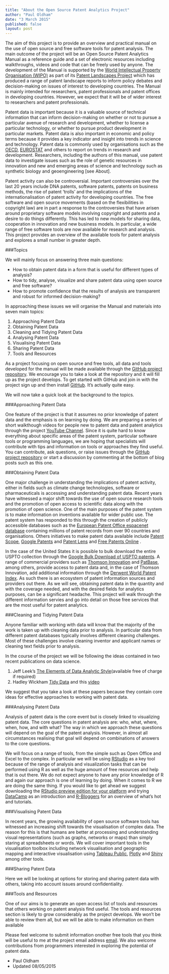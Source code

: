 ```yaml
---
title: "About the Open Source Patent Analytics Project"
author: "Paul Oldham"
date: "3 March 2015"
published: false
layout: post
---
```


The aim of this project is to provide an overview and practical manual on the use of open source and free software tools for patent analysis. The main outcome of the project will be an Open Source Patent Analytics Manual as a reference guide and a set of electronic resources including walkthroughs, videos and code that can be freely used by anyone. The development of the Manual is supported by the [World Intellectual Property Organisation (WIPO)](http://www.wipo.int/portal/en/) as part of its [Patent Landscapes Project](http://www.wipo.int/patentscope/en/programs/patent_landscapes/) which has produced a range of patent landscape reports to inform policy debates and decision-making on issues of interest to developing countries. The Manual is mainly intended for researchers, patent professionals and patent offices in developing countries. However, we expect that it will be of wider interest to researchers and patent professionals. 

Patent data is important because it is a valuable source of technical information that can inform decision-making on whether or not to pursue a particular avenue of research and development, whether to license a particular technology, or whether to pursue product development in particular markets. Patent data is also important in economic and policy terms because it provides a key indicator and insight into trends in science and technology. Patent data is commonly used by organisations such as the [OECD](http://www.oecd.org/sti/inno/oecdpatentdatabases.htm), [EUROSTAT](http://ec.europa.eu/eurostat/statistics-explained/index.php/Patent_statistics) and others to report on trends in research and development. Researchers, including the authors of this manual, use patent data to investigate issues such as the role of genetic resources in innovation and new and emerging areas of science and technology such as synthetic biology and geoengineering [see About]. 

Patent activity can also be controversial. Important controversies over the last 20 years include DNA patents, software patents, patents on business methods, the rise of patent 'trolls' and the implications of the internationalisation of patent activity for developing countries. The free software and open source movements (based on the flexibilities in copyright law) are in part a response to the controversies that have arisen around proprietary software models involving copyright and patents and a desire to do things differently. This has led to new models for sharing data, cooperation in innovation and new business models. In particular, a wide range of free software tools are now available for research and analysis. This project provides an overview of the available tools for patent analysis and explores a small number in greater depth. 

###Topics

We will mainly focus on answering three main questions: 

+ How to obtain patent data in a form that is useful for different types of analysis?
+ How to tidy, analyse, visualize and share patent data using open source and free software?
+ How to promote confidence that the results of analysis are transparent and robust for informed decision-making? 

In approaching these issues we will organise the Manual and materials into seven main topics:

1. Approaching Patent Data
2. Obtaining Patent Data
3. Cleaning and Tidying Patent Data
4. Analysing Patent Data
5. Visualising Patent Data
6. Sharing Patent Data
7. Tools and Resources

As a project focusing on open source and free tools, all data and tools developed for the manual will be made available through the [GitHub project repository](https://github.com/poldham/opensource-patent-analytics). We encourage you to take a look at the repository and it will fill up as the project develops. To get started with GitHub and join in with the project sign up and then install [GitHub](https://github.com). It's actually quite easy. 

We will now take a quick look at the background to the topics. 

###Approaching Patent Data

One feature of the project is that it assumes no prior knowledge of patent data and the emphasis is on learning by doing. We are preparing a series of short walkthough videos for people new to patent data and patent analytics through the project [YouTube Channel](https://www.youtube.com/channel/UCwFhEASbKdm6WYoax73XsOw). Since it is quite hard to know everything about specific areas of the patent system, particular software tools or programming languages, we are hoping that specialists will contribute with tips and information on tools or approaches they find useful. You can contribute, ask questions, or raise issues through the [GitHub project repository](https://github.com/poldham/opensource-patent-analytics/issues) or start a discussion by commenting at the bottom of blog posts such as this one. 

###Obtaining Patent Data

One major challenge in understanding the implications of patent activity, either in fields such as climate change technologies, software or pharmaceuticals is accessing and understanding patent data. Recent years have witnessed a major shift towards the use of open source research tools and the promotion of open access to scientific data along with the promotion of open science. One of the main purposes of the patent system is to make information on inventions available for wider public use. The patent system has responded to this through the creation of publicly accessible databases such as the [European Patent Office espacenet database](http://worldwide.espacenet.com/?locale=en_EP) containing millions of patent records from over 90 countries and organisations. Others initiatives to make patent data available include [Patent Scope](https://patentscope.wipo.int/search/en/search.jsf), [Google Patents](https://www.google.co.uk/url?sa=t&rct=j&q=&esrc=s&source=web&cd=1&ved=0CCIQFjAA&url=http%3A%2F%2Fwww.google.com%2Fpatents&ei=7LFIVeyiIInmau2rgMgL&usg=AFQjCNG_XlAI_9dSaH28NeN5O6bXJSSuSw&sig2=lgFU0x6MQCnaWZBXgPYDAA&bvm=bv.92291466,d.d2s) and [Patent Lens](http://www.lens.org/lens/) and [Free Patents Online](http://www.freepatentsonline.com) . 

In the case of the United States it is possible to bulk download the entire USPTO collection through the [Google Bulk Download of USPTO patents](https://www.google.com/googlebooks/uspto.html). A range of commercial providers such as [Thomson Innovation](http://info.thomsoninnovation.com) and [PatBase](https://www.patbase.com/login.asp), among others, provide access to patent data and, in the case of Thomson Innovation, add additional information through the [Derwent World Patent Index](http://thomsonreuters.com/en/products-services/intellectual-property/patent-research-and-analysis/derwent-world-patents-index.html). As such there is an ecosystem of patent information sources and providers out there. As we will see, obtaining patent data in the quantity and with the coverage needed, and with the desired fields for analytics purposes, can be a significant headache. This project will walk through the different information servies and go into detail on those free services that are the most useful for patent analytics. 

###Cleaning and Tidying Patent Data

Anyone familiar with working with data will know that the majority of the work is taken up with cleaning data prior to analysis. In particular data from different patent databases typically involves different cleaning challenges. Most of these challenges involve cleaning inventor and applicant names or cleaning text fields prior to analysis. 

In the course of the project we will be following the ideas contained in two recent publications on data science.

1. Jeff Leek's [The Elements of Data Analytic Style](https://leanpub.com/datastyle)(available free of charge if required)
2. Hadley Wickham [Tidy Data](http://vita.had.co.nz/papers/tidy-data.pdf) and this [video](https://vimeo.com/33727555)

We suggest that you take a look at these papers because they contain core ideas for effective approaches to working with patent data. 

###Analysing Patent Data

Analysis of patent data is the core event but is closely linked to visualizing patent data. The core questions in patent analysis are: who, what, where, when, how, and with what? The way in which we approach these questions will depend on the goal of the patent analysis. However, in almost all circumstances realising that goal will depend on combinations of answers to the core questions. 

We will focus on a range of tools, from the simple such as Open Office and Excel to the complex. In particular we will be using [RStudio](http://www.rstudio.com) as a key tool because of the range of analysis and visualization tasks that can be performed using R as well as the huge amount of free resources and help that is out there. We do not expect anyone to have any prior knowledge of R and again our approach is one of learning by doing. When it comes to R we are doing the same thing. If you would like to get ahead we suggest downloading the [RStudio preview edition for your platform](http://www.rstudio.com/products/rstudio/download/preview/) and trying [DataCamp](https://www.datacamp.com) as an introduction and [R-Bloggers](http://www.r-bloggers.com) for an overview of what's hot and tutorials.   

###Visualising Patent Data

In recent years, the growing availability of open source software tools has witnessed an increasing shift towards the visualisation of complex data. The reason for this is that humans are better at processing and understanding visual representations (such as graphs, networks or maps) than simply staring at spreadsheets or words. We will cover important tools in the visualisation toolbox including network visualisation and geographic mapping and interactive visualisation using [Tableau Public](https://public.tableau.com/s/gallery), [Plotly](https://plot.ly/) and [Shiny](http://shiny.rstudio.com/gallery/) among other tools.

###Sharing Patent Data

Here we will be looking at options for storing and sharing patent data with others, taking into account issues around confidentiality. 

###Tools and Resources

One of our aims is to generate an open access list of tools and resources that others working on patent analysis find useful. The tools and resources section is likely to grow considerably as the project develops. We won't be able to review them all, but we will be able to make information on them available  

Please feel welcome to submit information onother free tools that you think will be useful to me at the project email address [email](mailto: openpatentanalytics@gmail.com). We also welcome contributions from programmers interested in exploring the potential of patent data.

- Paul Oldham
- Updated 08/05/2015




